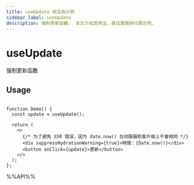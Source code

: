 ```yaml
---
title: useUpdate 用法與示例
sidebar_label: useUpdate
description: 强制更新函數。 本文介紹其用法、最佳實踐與代碼示例。
---
```

# useUpdate

强制更新函數

## Usage

```tsx live

function Demo() {
  const update = useUpdate();

  return (
    <>
      {/* 为了避免 SSR 错误，因为 date.now() 在伺服器和客戶端上不會相同 */}
      <div suppressHydrationWarning={true}>時間：{Date.now()}</div>
      <button onClick={update}>更新</button>
    </>
  );
};

```

%%API%%